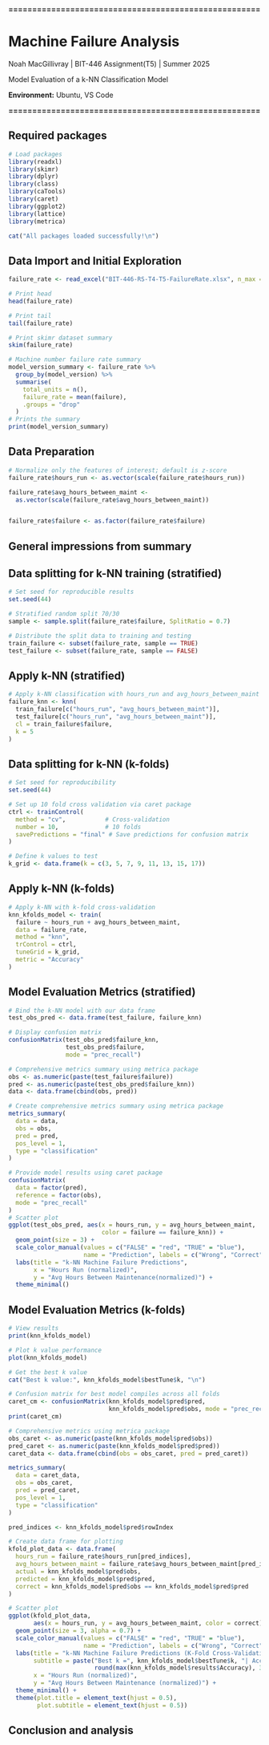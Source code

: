 **=====================================================**

# Machine Failure Analysis 
Noah MacGillivray | BIT-446 Assignment(T5) | Summer 2025 

Model Evaluation of a k-NN Classification Model

**Environment:** Ubuntu, VS Code

**=====================================================**

## Required packages 
```r
# Load packages
library(readxl)
library(skimr)
library(dplyr)
library(class)
library(caTools)
library(caret)
library(ggplot2)
library(lattice)
library(metrica)

cat("All packages loaded successfully!\n")
```

## Data Import and Initial Exploration  
```r
failure_rate <- read_excel("BIT-446-RS-T4-T5-FailureRate.xlsx", n_max = 300)

# Print head
head(failure_rate)

# Print tail
tail(failure_rate)

# Print skimr dataset summary
skim(failure_rate)

# Machine number failure rate summary
model_version_summary <- failure_rate %>%
  group_by(model_version) %>%
  summarise(
    total_units = n(),
    failure_rate = mean(failure),
    .groups = "drop"
  )
# Prints the summary 
print(model_version_summary)
```

## Data Preparation
```r
# Normalize only the features of interest; default is z-score
failure_rate$hours_run <- as.vector(scale(failure_rate$hours_run))

failure_rate$avg_hours_between_maint <-
  as.vector(scale(failure_rate$avg_hours_between_maint))


failure_rate$failure <- as.factor(failure_rate$failure)
```


## General impressions from summary 



## Data splitting for k-NN training (stratified)

```r
# Set seed for reproducible results
set.seed(44)

# Stratified random split 70/30
sample <- sample.split(failure_rate$failure, SplitRatio = 0.7)

# Distribute the split data to training and testing
train_failure <- subset(failure_rate, sample == TRUE)
test_failure <- subset(failure_rate, sample == FALSE)
```

## Apply k-NN (stratified) 
```r
# Apply k-NN classification with hours_run and avg_hours_between_maint
failure_knn <- knn(
  train_failure[c("hours_run", "avg_hours_between_maint")],
  test_failure[c("hours_run", "avg_hours_between_maint")],
  cl = train_failure$failure,
  k = 5
)
```

## Data splitting for k-NN (k-folds)

```r
# Set seed for reproducibility
set.seed(44)

# Set up 10 fold cross validation via caret package
ctrl <- trainControl(
  method = "cv",           # Cross-validation
  number = 10,             # 10 folds
  savePredictions = "final" # Save predictions for confusion matrix
)

# Define k values to test
k_grid <- data.frame(k = c(3, 5, 7, 9, 11, 13, 15, 17))
```


## Apply k-NN (k-folds)
```r
# Apply k-NN with k-fold cross-validation
knn_kfolds_model <- train(
  failure ~ hours_run + avg_hours_between_maint,
  data = failure_rate,
  method = "knn",
  trControl = ctrl,
  tuneGrid = k_grid,
  metric = "Accuracy"
)
```


## Model Evaluation Metrics (stratified)
```r
# Bind the k-NN model with our data frame
test_obs_pred <- data.frame(test_failure, failure_knn)

# Display confusion matrix
confusionMatrix(test_obs_pred$failure_knn,
                test_obs_pred$failure,
                mode = "prec_recall")

# Comprehensive metrics summary using metrica package
obs <- as.numeric(paste(test_failure$failure))
pred <- as.numeric(paste(test_obs_pred$failure_knn))
data <- data.frame(cbind(obs, pred))

# Create comprehensive metrics summary using metrica package
metrics_summary(
  data = data,
  obs = obs,
  pred = pred,
  pos_level = 1,
  type = "classification"
)

# Provide model results using caret package
confusionMatrix(
  data = factor(pred),
  reference = factor(obs),
  mode = "prec_recall"
)
# Scatter plot
ggplot(test_obs_pred, aes(x = hours_run, y = avg_hours_between_maint, 
                          color = failure == failure_knn)) +
  geom_point(size = 3) +
  scale_color_manual(values = c("FALSE" = "red", "TRUE" = "blue"),
                     name = "Prediction", labels = c("Wrong", "Correct")) +
  labs(title = "k-NN Machine Failure Predictions", 
       x = "Hours Run (normalized)",
       y = "Avg Hours Between Maintenance(normalized)") +
  theme_minimal()
```

## Model Evaluation Metrics (k-folds)

```r
# View results
print(knn_kfolds_model)

# Plot k value performance
plot(knn_kfolds_model)

# Get the best k value
cat("Best k value:", knn_kfolds_model$bestTune$k, "\n")

# Confusion matrix for best model compiles across all folds
caret_cm <- confusionMatrix(knn_kfolds_model$pred$pred,
                            knn_kfolds_model$pred$obs, mode = "prec_recall")
print(caret_cm)

# Comprehensive metrics using metrica package
obs_caret <- as.numeric(paste(knn_kfolds_model$pred$obs))
pred_caret <- as.numeric(paste(knn_kfolds_model$pred$pred))
caret_data <- data.frame(cbind(obs = obs_caret, pred = pred_caret))

metrics_summary(
  data = caret_data,
  obs = obs_caret,
  pred = pred_caret,
  pos_level = 1,
  type = "classification"
)

pred_indices <- knn_kfolds_model$pred$rowIndex

# Create data frame for plotting
kfold_plot_data <- data.frame(
  hours_run = failure_rate$hours_run[pred_indices],
  avg_hours_between_maint = failure_rate$avg_hours_between_maint[pred_indices],
  actual = knn_kfolds_model$pred$obs,
  predicted = knn_kfolds_model$pred$pred,
  correct = knn_kfolds_model$pred$obs == knn_kfolds_model$pred$pred
)

# Scatter plot
ggplot(kfold_plot_data,
       aes(x = hours_run, y = avg_hours_between_maint, color = correct)) +
  geom_point(size = 3, alpha = 0.7) +
  scale_color_manual(values = c("FALSE" = "red", "TRUE" = "blue"),
                     name = "Prediction", labels = c("Wrong", "Correct")) +
  labs(title = "k-NN Machine Failure Predictions (K-Fold Cross-Validation)",
       subtitle = paste("Best k =", knn_kfolds_model$bestTune$k, "| Accuracy =",
                        round(max(knn_kfolds_model$results$Accuracy), 3)),
       x = "Hours Run (normalized)",
       y = "Avg Hours Between Maintenance (normalized)") +
  theme_minimal() +
  theme(plot.title = element_text(hjust = 0.5),
        plot.subtitle = element_text(hjust = 0.5))
```




## Conclusion and analysis 